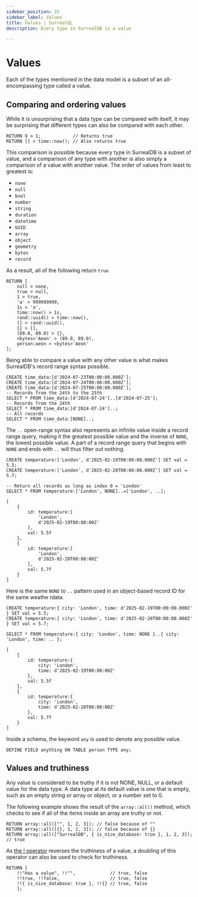 ```yaml
---
sidebar_position: 22
sidebar_label: Values
title: Values | SurrealQL
description: Every type in SurrealDB is a value

---
```


# Values

Each of the types mentioned in the data model is a subset of an all-encompassing type called a value.

## Comparing and ordering values

While it is unsurprising that a data type can be compared with itself, it may be surprising that different types can also be compared with each other.

```surql
RETURN 9 > 1;            // Returns true
RETURN [] > time::now(); // Also returns true
```

This comparison is possible because every type in SurrealDB is a subset of value, and a comparison of any type with another is also simply a comparison of a value with another value. The order of values from least to greatest is:

* `none`
* `null`
* `bool`
* `number`
* `string`
* `duration`
* `datetime`
* `UUID`
* `array`
* `object`
* `geometry`
* `bytes`
* `record`

As a result, all of the following return `true`.

```surql
RETURN [
    null > none,
    true > null,
    1 > true,
    'a' > 999999999,
    1s > 'a',
    time::now() > 1s,
    rand::uuid() > time::now(),
    [] > rand::uuid(),
    {} > [],
    (89.0, 89.0) > {},
    <bytes>'Aeon' > (89.0, 89.0),
    person:aeon > <bytes>'Aeon'
];
```

Being able to compare a value with any other value is what makes SurrealDB's record range syntax possible.

```surql
CREATE time_data:[d'2024-07-23T00:00:00.000Z'];
CREATE time_data:[d'2024-07-24T00:00:00.000Z'];
CREATE time_data:[d'2024-07-25T00:00:00.000Z'];
-- Records from the 24th to the 25th
SELECT * FROM time_data:[d'2024-07-24']..[d'2024-07-25'];
-- Records from the 24th
SELECT * FROM time_data:[d'2024-07-24']..;
-- All records
SELECT * FROM time_data:[NONE]..;
```

The `..` open-range syntax also represents an infinite value inside a record range query, making it the greatest possible value and the inverse of `NONE`, the lowest possible value. A part of a record range query that begins with `NONE` and ends with `..` will thus filter out nothing.

```surql
CREATE temperature:['London', d'2025-02-19T00:00:00.000Z'] SET val = 5.5;
CREATE temperature:['London', d'2025-02-20T00:00:00.000Z'] SET val = 5.7;

-- Return all records as long as index 0 = 'London'
SELECT * FROM temperature:['London', NONE]..=['London', ..];
```

```surql title="Output"
[
	{
		id: temperature:[
			'London',
			d'2025-02-19T00:00:00Z'
		],
		val: 5.5f
	},
	{
		id: temperature:[
			'London',
			d'2025-02-20T00:00:00Z'
		],
		val: 5.7f
	}
]
```

Here is the same `NONE` to `..` pattern used in an object-based record ID for the same weathe rdata.

```surql
CREATE temperature:{ city: 'London', time: d'2025-02-19T00:00:00.000Z' } SET val = 5.5;
CREATE temperature:{ city: 'London', time: d'2025-02-20T00:00:00.000Z' } SET val = 5.7;

SELECT * FROM temperature:{ city: 'London', time: NONE }..{ city: 'London', time: .. };
```

```surql title="Output"
[
	{
		id: temperature:{
			city: 'London',
			time: d'2025-02-19T00:00:00Z'
		},
		val: 5.5f
	},
	{
		id: temperature:{
			city: 'London',
			time: d'2025-02-20T00:00:00Z'
		},
		val: 5.7f
	}
]
```

Inside a schema, the keyword `any` is used to denote any possible value.

```surql
DEFINE FIELD anything ON TABLE person TYPE any;
```

## Values and truthiness

Any value is considered to be truthy if it is not NONE, NULL, or a default value for the data type. A data type at its default value is one that is empty, such as an empty string or array or object, or a number set to 0.

The following example shows the result of the `array::all()` method, which checks to see if all of the items inside an array are truthy or not.

```surql
RETURN array::all(["", 1, 2, 3]); // false because of ""
RETURN array::all([{}, 1, 2, 3]); // false because of {}
RETURN array::all(["SurrealDB", { is_nice_database: true }, 1, 2, 3]);  // true
```

As [the ! operator](/docs/surrealql/operators) reverses the truthiness of a value, a doubling of this operator can also be used to check for truthiness.

```surql
RETURN [
    !!"Has a value", !!"",             // true, false
    !!true, !!false,                   // true, false
    !!{ is_nice_database: true }, !!{} // true, false
    ];
```